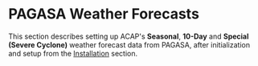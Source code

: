 
# PAGASA Weather Forecasts

This section describes setting up ACAP's **Seasonal**, **10-Day** and **Special (Severe Cyclone)** weather forecast data from PAGASA, after initialization and setup from the [Installation](/installation) section.

<br />

<Cards>
  <Card title="Seasonal" href="/post-installation/weather-forecasts/seasonal-forecast" />
  <Card title="10-Day" href="/post-installation/weather-forecasts/tenday-forecast" />
  <Card title="Special" href="/post-installation/weather-forecasts/special-forecast" />
</Cards>